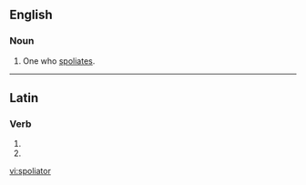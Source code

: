 ==English==

===Noun===
{{en-noun}}

# {{obsolete}} One who [[spoliate]]s.

----

==Latin==

===Verb===
{{la-verb-form|spoliātor}}

# {{conjugation of|spolio|spoliō|2|s|fut|pass|imp|lang=la}}
# {{conjugation of|spolio|spoliō|3|s|fut|pass|imp|lang=la}}

[[vi:spoliator]]